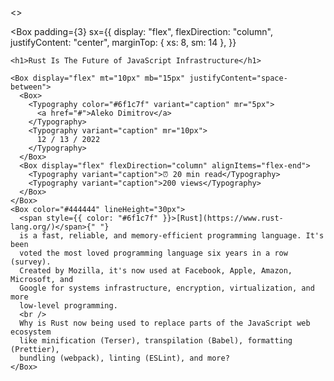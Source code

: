 
<>
  <Head>
    <title>Rust Is The Future of JavaScript Infrastructure</title>
  </Head>

  <Box
    padding={3}
    sx={{
      display: "flex",
      flexDirection: "column",
      justifyContent: "center",
      marginTop: { xs: 8, sm: 14 },
    }}
  >
    <h1>Rust Is The Future of JavaScript Infrastructure</h1>

    <Box display="flex" mt="10px" mb="15px" justifyContent="space-between">
      <Box>
        <Typography color="#6f1c7f" variant="caption" mr="5px">
          <a href="#">Aleko Dimitrov</a>
        </Typography>
        <Typography variant="caption" mr="10px">
          12 / 13 / 2022
        </Typography>
      </Box>
      <Box display="flex" flexDirection="column" alignItems="flex-end">
        <Typography variant="caption">⏰ 20 min read</Typography>
        <Typography variant="caption">200 views</Typography>
      </Box>
    </Box>
    <Box color="#444444" lineHeight="30px">
      <span style={{ color: "#6f1c7f" }}>[Rust](https://www.rust-lang.org/)</span>{" "}
      is a fast, reliable, and memory-efficient programming language. It's been
      voted the most loved programming language six years in a row (survey).
      Created by Mozilla, it's now used at Facebook, Apple, Amazon, Microsoft, and
      Google for systems infrastructure, encryption, virtualization, and more
      low-level programming.
      <br />
      Why is Rust now being used to replace parts of the JavaScript web ecosystem
      like minification (Terser), transpilation (Babel), formatting (Prettier),
      bundling (webpack), linting (ESLint), and more?
    </Box>

  </Box>
</>
